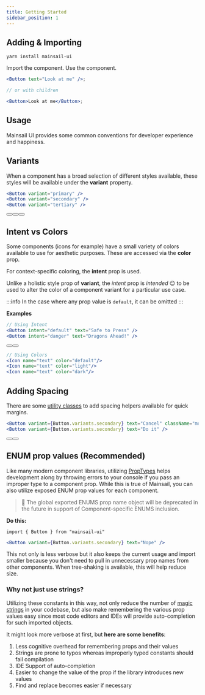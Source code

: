 ```yaml
---
title: Getting Started
sidebar_position: 1
---
```



## Adding & Importing

```
yarn install mainsail-ui
```

Import the component. Use the component.

```jsx
<Button text="Look at me" />;

// or with children

<Button>Look at me</Button>;
```

## Usage

Mainsail UI provides some common conventions for developer experience and happiness.

## Variants

When a component has a broad selection of different styles available, these styles will be available under the **variant** property.

```jsx
<Button variant="primary" />
<Button variant="secondary" />
<Button variant="tertiary" />
```

<div className="space-x-10">
    <Button text="Button" variant="primary" />
    <Button text="Button" variant="secondary" />
    <Button text="Button" variant="tertiary" />
</div>

## Intent vs Colors

Some components (icons for example) have a small variety of colors available to use for aesthetic purposes. These are accessed via the **color** prop.

For context-specific coloring, the **intent** prop is used.

Unlike a holistic style prop of **variant**, the _intent_ prop is _intended_ 😉 to be used to alter the color of a component variant for a particular use case.

:::info
In the case where any prop value is `default`, it can be omitted
:::

**Examples**

```jsx
// Using Intent
<Button intent="default" text="Safe to Press" />
<Button intent="danger" text="Dragons Ahead!" />

```

<div className="space-x-10 mb-20">
    <Button intent="default" text="Safe to Press" />
    <Button intent="danger" text="Dragons Ahead!" />
</div>

```jsx
// Using Colors
<Icon name="text" color="default"/>
<Icon name="text" color="light"/>
<Icon name="text" color="dark"/>
```

<div className="bg-neutral-4 p-20 space-x-10">
    <Icon name="text" color="default" />
    <Icon name="text" color="light" />
    <Icon name="text" color="dark" />
</div>

## Adding Spacing

There are some [utility classes](/docs/css/utility-classes) to add spacing helpers available for quick margins.

```jsx
<Button variant={Button.variants.secondary} text="Cancel" className="mr-20" />
<Button variant={Button.variants.secondary} text="Do it" />
```

<div>
    <Button
        variant={Button.variants.secondary}
        text="Cancel"
        className="mr-20"
    />
    <Button text="Submit" />
</div>

## ENUM prop values (Recommended)

Like many modern component libraries, utilizing [PropTypes](https://reactjs.org/docs/typechecking-with-proptypes.html) helps development along by throwing errors to your console if you pass an improper type to a component prop. While this is true of Mainsail, you can also utilize exposed ENUM prop values for each component.

> 🚨 The global exported ENUMS prop name object will be deprecated in the future in support of Component-specific ENUMS inclusion.

**Do this:**

`import { Button } from "mainsail-ui"`

```jsx
<Button variant={Button.variants.secondary} text="Nope" />
```

This not only is less verbose but it also keeps the current usage and import smaller because you don't need to pull in unnecessary prop names from other components. When tree-shaking is available, this will help reduce size.

### Why not just use strings?

Utilizing these constants in this way, not only reduce the number of [magic strings](https://softwareengineering.stackexchange.com/questions/365339/what-is-wrong-with-magic-strings) in your codebase, but also make remembering the various prop values easy since most code editors and IDEs will provide auto-completion for such imported objects.

It might look more verbose at first, but **here are some benefits**:

1. Less cognitive overhead for remembering props and their values
1. Strings are prone to typos whereas improperly typed constants should fail compilation
1. IDE Support of auto-completion
1. Easier to change the value of the prop if the library introduces new values
1. Find and replace becomes easier if necessary
